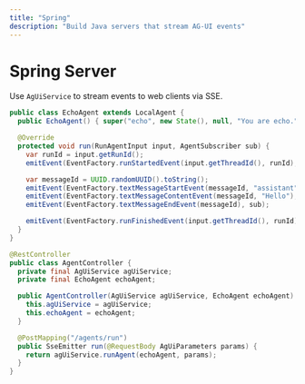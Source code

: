 ```yaml
---
title: "Spring"
description: "Build Java servers that stream AG-UI events"
---
```


# Spring Server

Use `AgUiService` to stream events to web clients via SSE.

```java
public class EchoAgent extends LocalAgent {
  public EchoAgent() { super("echo", new State(), null, "You are echo."); }

  @Override
  protected void run(RunAgentInput input, AgentSubscriber sub) {
    var runId = input.getRunId();
    emitEvent(EventFactory.runStartedEvent(input.getThreadId(), runId), sub);

    var messageId = UUID.randomUUID().toString();
    emitEvent(EventFactory.textMessageStartEvent(messageId, "assistant"), sub);
    emitEvent(EventFactory.textMessageContentEvent(messageId, "Hello"), sub);
    emitEvent(EventFactory.textMessageEndEvent(messageId), sub);

    emitEvent(EventFactory.runFinishedEvent(input.getThreadId(), runId), sub);
  }
}
```

```java
@RestController
public class AgentController {
  private final AgUiService agUiService;
  private final EchoAgent echoAgent;

  public AgentController(AgUiService agUiService, EchoAgent echoAgent) {
    this.agUiService = agUiService;
    this.echoAgent = echoAgent;
  }

  @PostMapping("/agents/run")
  public SseEmitter run(@RequestBody AgUiParameters params) {
    return agUiService.runAgent(echoAgent, params);
  }
}
```


